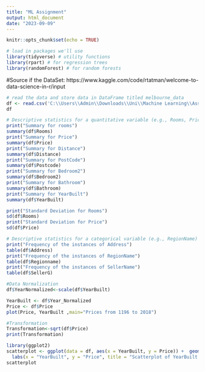 ---
title: "ML Assignment"
output: html_document
date: "2023-09-09"
---

```{r setup, include=FALSE}
knitr::opts_chunk$set(echo = TRUE)
```

```{r}
# load in packages we'll use
library(tidyverse) # utility functions
library(rpart) # for regression trees
library(randomForest) # for random forests
```

#Source if the DataSet: https://www.kaggle.com/code/rtatman/welcome-to-data-science-in-r/input
```{r}
# read the data and store data in DataFrame titled melbourne_data
df <- read.csv('C:\\Users\\Admin\\Downloads\\Uni\\Machine Learning\\Assignment 1\\Data.csv')
df
```

```{r}
# Descriptive statistics for a quantitative variable (e.g., Rooms, Price, etc)
print("Summary for rooms")
summary(df$Rooms)
print("Summary for Price")
summary(df$Price)
print("Summary for Distance")
summary(df$Distance)
print("Summary for PostCode")
summary(df$Postcode)
print("Summary for Bedroom2")
summary(df$Bedroom2)
print("Summary for Bathroom")
summary(df$Bathroom)
print("Summary for YearBuilt")
summary(df$YearBuilt)
```

```{r}
print("Standard Deviation for Rooms")
sd(df$Rooms)
print("Standard Deviation for Price")
sd(df$Price)
```

```{r}
# Descriptive statistics for a categorical variable (e.g., RegionName)
print("Frequency of the instances of Address")
table(df$Address)
print("Frequency of the instances of RegionName")
table(df$Regionname)
print("Frequency of the instances of SellerName")
table(df$SellerG)
```


```{r}
#Data Normalization
df$YearNormalized<-scale(df$YearBuilt)
```

```{r}
YearBuilt <- df$Year_Normalized
Price <- df$Price
plot(Price, YearBuilt ,main="Prices from 1196 to 2018")
```

```{r}
#Transformation
Transformation<-sqrt(df$Price)
print(Transformation)
```

```{r}
library(ggplot2)
scatterplot <- ggplot(data = df, aes(x = YearBuilt, y = Price)) +  geom_point() +  # Add points for the scatterplot
  labs(x = "YearBuilt", y = "Price", title = "Scatterplot of YearBuilt vs. Price")
scatterplot
```




